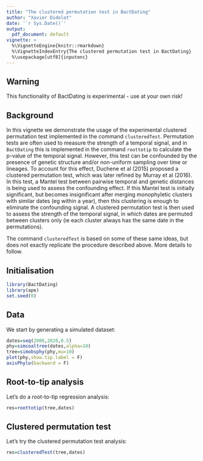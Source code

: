 ```yaml
---
title: "The clustered permutation test in BactDating"
author: "Xavier Didelot"
date: '`r Sys.Date()`'
output:
  pdf_document: default
vignette: >
  %\VignetteEngine{knitr::rmarkdown}
  %\VignetteIndexEntry{The clustered permutation test in BactDating}
  %\usepackage[utf8]{inputenc}
---
```


## Warning

This functionality of BactDating is experimental - use at your own risk!

## Background

In this vignette we demonstrate the usage of the experimental clustered permutation test 
implemented in the command `clusteredTest`. 
Permutation tests are often used to measure the strength of a temporal signal, and in `BactDating` this 
is implemented in the command `roottotip` to calculate the p-value of the temporal signal.
However, this test can be confounded by the presence of genetic structure and/or non-uniform sampling over time or lineages.
To account for this effect, Duchene et al (2015) proposed a clustered permutation test, which was later refined by
Murray et al (2016). 
In this test, a Mantel test between pairwise temporal and genetic distances is being used to
assess the confounding effect. If this Mantel test is initially significant, but becomes insignificant
after merging monophyletic clusters with similar dates (eg within a year), 
then this clustering is enough to eliminate the confounding signal. A clustered permutation test is then 
used to assess the strength of the temporal signal, in which dates are permuted between clusters only
(ie each cluster always has the same date in the permutations).

The command `clusteredTest` is based on some of these same ideas, but does not exactly replicate
the procedure described above. More details to follow.

## Initialisation

```r
library(BactDating)
library(ape)
set.seed(0)
```

## Data

We start by generating a simulated dataset:

```r
dates=seq(2000,2020,0.5)
phy=simcoaltree(dates,alpha=10)
tree=simobsphy(phy,mu=10)
plot(phy,show.tip.label = F)
axisPhylo(backward = F)
```

## Root-to-tip analysis

Let's do a root-to-tip regression analysis:

```r
res=roottotip(tree,dates)
```

## Clustered permutation test

Let's try the clustered permutation test analysis:
```r
res=clusteredTest(tree,dates)
```


